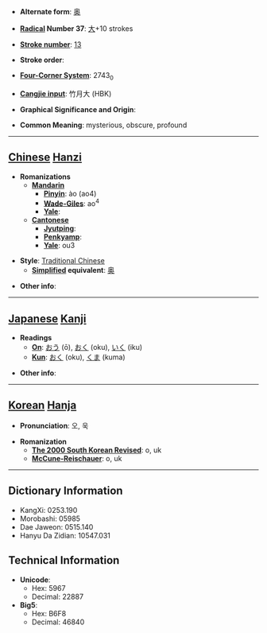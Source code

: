 * '''Alternate form''': [[奥]]

* '''[[Wiktionary:Chinese radical index| Radical]] Number 37''': [[Wiktionary:Chinese radical index 大|大]]+10 strokes

* '''[[Wiktionary:Chinese total strokes index|Stroke number]]''': [[Wiktionary:Chinese total strokes index 13|13]]

* '''Stroke order''': 

* '''[[Wiktionary:Chinese four corner index|Four-Corner System]]''': 2743<sub>0</sub>

* '''[[Wiktionary:Chinese Cangjie index|Cangjie input]]''': 竹月大 (HBK)

* '''Graphical Significance and Origin''': 

* '''Common Meaning''': mysterious, obscure, profound

----

== [[Chinese]] [[Hanzi]] ==

* '''Romanizations'''
** '''[[Mandarin]]'''
*** '''[[Pinyin]]''': ào (ao4)
*** '''[[Wade-Giles]]''': ao<sup>4</sup>
*** '''[[Yale]]''': 
** '''[[Cantonese]]'''
*** '''[[Jyutping]]''':
*** '''[[Penkyamp]]''': 
*** '''[[Yale]]''': ou3

* '''Style''': [[Traditional Chinese]] 
** '''[[Simplified Chinese|Simplified]] equivalent''': [[奥]]

* '''Other info''': 

----

== [[Japanese]] [[Kanji]] ==

* '''Readings'''
** '''[[On]]''': [[おう]] (ō), [[おく]] (oku), [[いく]] (iku)
** '''[[Kun]]''': [[おく]] (oku), [[くま]] (kuma)

* '''Other info''':  

----

== [[Korean]] [[Hanja]] ==

* '''Pronunciation''': 오, 욱

* '''Romanization'''
** '''[[The 2000 South Korean Revised Romanization|The 2000 South Korean Revised]]''': o, uk
** '''[[McCune-Reischauer]]''': o, uk

----

== Dictionary Information ==

* KangXi: 0253.190
* Morobashi: 05985
* Dae Jaweon: 0515.140
* Hanyu Da Zidian: 10547.031

== Technical Information ==

* '''Unicode''':
** Hex: 5967
** Decimal: 22887
* '''Big5''':
** Hex: B6F8
** Decimal: 46840